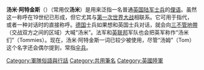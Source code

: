 '''汤米·阿特金斯'''（{{lang-en|Tommy Atkins}}）（常用仅'''汤米'''）是用来泛指一名普通[[英国陆军|英国陆军]][[士兵|士兵]]的[[俚语|俚语]]。虽然这一称呼在19世纪已形成，但它尤其与[[第一次世界大战|第一次世界大战]]相联系。它可用于指代，或者一种对话时的直接称呼。[[德国|德国]]士兵如果想和英国士兵对话，就会向[[无主地|三不管地帶]]（交战双方之间的区域）大喊“汤米”。法军和[[英联邦|英联邦]]军队也会把英军称作“汤米们”（Tommies）。现在，汤米·阿特金斯一词已较少被使用，尽管“汤姆”（Tom）这个名字还会偶尔提到，常指[[伞兵|伞兵]]。

[[Category:軍隊俗語與行話|Category:軍隊俗語與行話]]
[[Category:共用筆名|Category:共用筆名]]
[[Category:英國陸軍|Category:英國陸軍]]